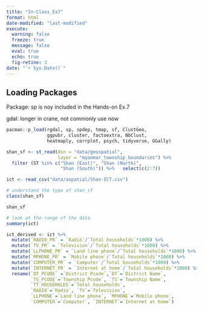 ```yaml
---
title: "In-Class_Ex7"
format: html
date-modified: "last-modified"
execute:  
  warning: false
  freeze: true
  message: false 
  eval: true 
  echo: true 
  fig-retine: 3
date: "`r Sys.Date()`" 
---
```


## Loading Packages 

Package: sp is noy included in the Hands-on Ex.7

gdal: longer in crane, not commonly use now

```r
pacman::p_load(rgdal, sp, spdep, tmap, sf, ClustGeo, 
               ggpubr, cluster, factoextra, NbClust,
               heatmaply, corrplot, psych, tidyverse, GGally)
```

```r
shan_sf <- st_read(dsn = "data/geospatial",                    
                   layer = "myanmar_township_boundaries") %>%   
  filter (ST %in% c("Shan (East)", "Shan (North)",                     
                    "Shan (South)")) %>%   select(c(2:7))

```

```r
ict <- read_csv("data/aspatial/Shan-ICT.csv")
```

```r
# understand the type of shan_sf
class(shan_sf)
```

```r
shan_sf
```

```r
# look at the range of the data 
summary(ict)
```

```r
ict_derived <- ict %>%
  mutate(`RADIO_PR` = `Radio`/`Total households`*1000) %>%
  mutate(`TV_PR` = `Television`/`Total households`*1000) %>%
  mutate(`LLPHONE_PR` = `Land line phone`/`Total households`*1000) %>%
  mutate(`MPHONE_PR` = `Mobile phone`/`Total households`*1000) %>%
  mutate(`COMPUTER_PR` = `Computer`/`Total households`*1000) %>%
  mutate(`INTERNET_PR` = `Internet at home`/`Total households`*1000) %>%
  rename(`DT_PCODE` =`District Pcode`,`DT`=`District Name`,
         `TS_PCODE`=`Township Pcode`, `TS`=`Township Name`,
         `TT_HOUSEHOLDS`=`Total households`,
         `RADIO`=`Radio`, `TV`=`Television`, 
         `LLPHONE`=`Land line phone`, `MPHONE`=`Mobile phone`,
         `COMPUTER`=`Computer`, `INTERNET`=`Internet at home`) 
```

```r

```

```r

```

```r

```

```r

```

```r

```

```r

```

```r

```

```r

```

```r

```

```r

```

```r

```
